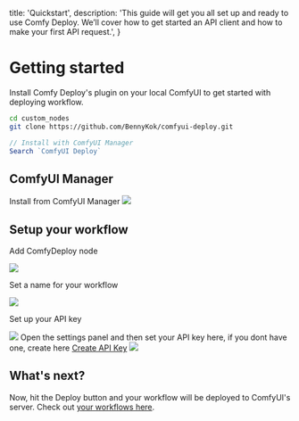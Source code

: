   title: 'Quickstart',
  description:
    'This guide will get you all set up and ready to use Comfy Deploy. We’ll cover how to get started an API client and how to make your first API request.',
}

# Getting started

Install Comfy Deploy's plugin on your local ComfyUI to get started with deploying workflow.

<CodeGroup>

```bash {{ title: 'git' }}
cd custom_nodes
git clone https://github.com/BennyKok/comfyui-deploy.git
```

```js {{ language: 'js', title: 'ComfyUI Manager' }}
// Install with ComfyUI Manager
Search `ComfyUI Deploy`
```
</CodeGroup>

## ComfyUI Manager

Install from ComfyUI Manager
<Image src="https://media.discordapp.net/attachments/1187301526646030386/1189400730101104660/CleanShot_2023-12-27_at_10.53.272x.png"/>

## Setup your workflow

Add ComfyDeploy node

<Image className="max-w-xl" src="https://cdn.discordapp.com/attachments/1187301526646030386/1189400819741761546/CleanShot_2023-12-27_at_10.54.052x.png"/>

Set a name for your workflow

<Image className="max-w-xl" src="https://cdn.discordapp.com/attachments/1187301526646030386/1189400882773766184/CleanShot_2023-12-27_at_10.54.212x.png"/>

Set up your API key

<Image className="w-fit max-h-48" src="https://cdn.discordapp.com/attachments/1189594955279245403/1189594974149431326/CleanShot_2023-12-27_at_23.45.13.png"/>
Open the settings panel and then set your API key here, if you dont have one, create here <a href="/api-keys">Create API Key</a>
<Image className="max-w-lg" src="https://cdn.discordapp.com/attachments/1187301526646030386/1189401104472080514/CleanShot_2023-12-27_at_10.54.372x.png"/>


## What's next?

Now, hit the Deploy button and your workflow will be deployed to ComfyUI's server. Check out <a href="/workflows">your workflows here</a>.

